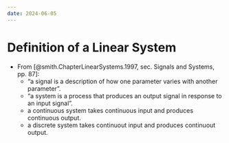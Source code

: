 ```yaml
---
date: 2024-06-05
---
```


# Definition of a Linear System {#sec-linearsystem}

- From [@smith.ChapterLinearSystems.1997, sec. Signals and Systems, pp. 87]:
    - "a signal is a description of how one parameter varies with another parameter".
    - "a system is a process that produces an output signal in response to an input signal".
    - a continuous system takes continuous input and produces continuous output.
    - a discrete system takes continuout input and produces continuout output.